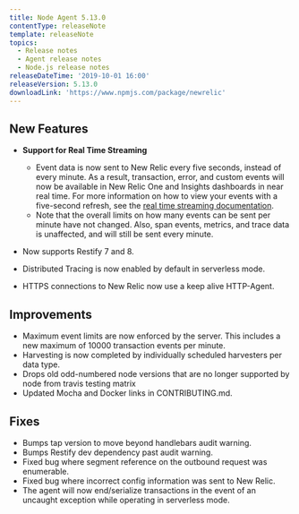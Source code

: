 ```yaml
---
title: Node Agent 5.13.0
contentType: releaseNote
template: releaseNote
topics:
  - Release notes
  - Agent release notes
  - Node.js release notes
releaseDateTime: '2019-10-01 16:00'
releaseVersion: 5.13.0
downloadLink: 'https://www.npmjs.com/package/newrelic'
---
```


## New Features

* **Support for Real Time Streaming**

  * Event data is now sent to New Relic every five seconds, instead of every minute. As a result, transaction, error, and custom events will now be available in New Relic One and Insights dashboards in near real time. For more information on how to view your events with a five-second refresh, see the [real time streaming documentation](https://docs.newrelic.com/docs/agents/manage-apm-agents/agent-data/real-time-streaming).
  * Note that the overall limits on how many events can be sent per minute have not changed. Also, span events, metrics, and trace data is unaffected, and will still be sent every minute.
* Now supports Restify 7 and 8.
* Distributed Tracing is now enabled by default in serverless mode.
* HTTPS connections to New Relic now use a keep alive HTTP-Agent.

## Improvements

* Maximum event limits are now enforced by the server. This includes a new maximum of 10000 transaction events per minute.
* Harvesting is now completed by individually scheduled harvesters per data type.
* Drops old odd-numbered node versions that are no longer supported by node from travis testing matrix
* Updated Mocha and Docker links in CONTRIBUTING.md.

## Fixes

* Bumps tap version to move beyond handlebars audit warning.
* Bumps Restify dev dependency past audit warning.
* Fixed bug where segment reference on the outbound request was enumerable.
* Fixed bug where incorrect config information was sent to New Relic.
* The agent will now end/serialize transactions in the event of an uncaught exception while operating in serverless mode.
